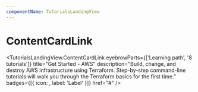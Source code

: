 ```yaml
---
componentName: TutorialsLandingView
---
```


# ContentCardLink

<TutorialsLandingView.ContentCardLink
	eyebrowParts={['Learning path', '8 tutorials']}
	title="Get Started - AWS"
	description="Build, change, and destroy AWS infrastructure using Terraform. Step-by-step command-line tutorials will walk you through the Terraform basics for the first time."
	badges={[{ icon: <SwingsetTestIcon />, label: 'Label' }]}
	href="#"
/>
